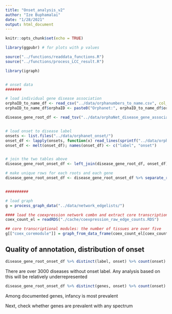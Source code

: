 ```yaml
---
title: "Onset_analysis_v2"
author: "Ize Buphamalai"
date: "1/28/2021"
output: html_document
---
```


```r
knitr::opts_chunk$set(echo = TRUE)
```


```r
library(ggpubr) # for plots with p values

source("../functions/readdata_functions.R")
source("../functions/process_LCC_result.R")

library(igraph)


# onset data
#######

# load individual gene disease association
orphaID_to_name_df <- read_csv("../data/orphanumbers_to_name.csv", col_names = c("orphaID", "orphaName"))
orphaID_to_name_df$orphaID <- paste0("Orphanet:", orphaID_to_name_df$orphaID)

disease_gene_root_df <- read_tsv("../data/orphaNet_disease_gene_association_with_roots.tsv", col_types = "ccc--c")


# load onset to disease label 
onsets <- list.files("../data/orphanet_onset/")
onset_df <- lapply(onsets, function(x) read_lines(sprintf("../data/orphanet_onset/%s", x))); names(onset_df) <- onsets
onset_df <- melt(onset_df); names(onset_df) <- c("label", "onset")


# join the two tables above
disease_gene_root_onset_df <- left_join(disease_gene_root_df, onset_df)

# make unique rows for each roots and each gene
disease_gene_root_onset_df <- disease_gene_root_onset_df %>% separate_rows(roots, sep = ";") %>% separate_rows(genes, sep = ";")


##########

# load graph
g = process_graph_data("../data/network_edgelists/")

#### load the coexpression network combn and extract core transcriptional module
coex_count_el = readRDS("./cache/coexpression_raw_edge_counts.RDS")

## core transcriptional modules: the number of tissues are over five
g[["coex_coremodule"]] = graph_from_data_frame(coex_count_el[coex_count_el$n >= 5,c("A","B")], directed = F)
```


## Quality of annotation, distribution of onset

```r
disease_gene_root_onset_df %>% distinct(label, onset) %>% count(onset) 
```

There are over 3000 diseases without onset label. Any analysis based on this will be relatively underrepresented

```r
disease_gene_root_onset_df %>% distinct(genes, onset) %>% count(onset) 
```
Among documented genes, infancy is most prevalent

Next, check whether genes are prevalent with any spectrum